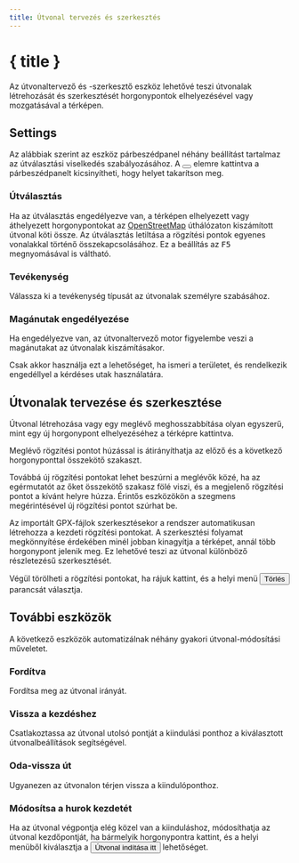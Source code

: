 ```yaml
---
title: Útvonal tervezés és szerkesztés
---
```


<script>
</script>

# <Pencil size="24" class="inline-block" style="margin-bottom: 5px" /> { title }

Az útvonaltervező és -szerkesztő eszköz lehetővé teszi útvonalak létrehozását és szerkesztését horgonypontok elhelyezésével vagy mozgatásával a térképen.

## Settings

Az alábbiak szerint az eszköz párbeszédpanel néhány beállítást tartalmaz az útválasztási viselkedés szabályozásához.
A <button><SquareArrowUpLeft size="16" class="inline-block" style="margin-bottom: 2px" /></button> elemre kattintva a párbeszédpanelt kicsinyítheti, hogy helyet takarítson meg.

<div class="flex flex-row justify-center">
    <Routing minimizable={false} class="text-foreground p-3 border rounded-md shadow-lg" />
</div>

### <Route size="16" class="inline-block" style="margin-bottom: 2px" /> Útválasztás

Ha az útválasztás engedélyezve van, a térképen elhelyezett vagy áthelyezett horgonypontokat az <a href="https://www.openstreetmap.org" target="_blank">OpenStreetMap</a> úthálózaton kiszámított útvonal köti össze.
Az útválasztás letiltása a rögzítési pontok egyenes vonalakkal történő összekapcsolásához.
Ez a beállítás az <kbd>F5</kbd> megnyomásával is váltható.

### <Bike size="16" class="inline-block" style="margin-bottom: 2px" /> Tevékenység

Válassza ki a tevékenység típusát az útvonalak személyre szabásához.

### <TriangleAlert size="16" class="inline-block" style="margin-bottom: 2px" /> Magánutak engedélyezése

Ha engedélyezve van, az útvonaltervező motor figyelembe veszi a magánutakat az útvonalak kiszámításakor.

<DocsNote type="warning">

Csak akkor használja ezt a lehetőséget, ha ismeri a területet, és rendelkezik engedéllyel a kérdéses utak használatára.

</DocsNote>

## Útvonalak tervezése és szerkesztése

Útvonal létrehozása vagy egy meglévő meghosszabbítása olyan egyszerű, mint egy új horgonypont elhelyezéséhez a térképre kattintva.

Meglévő rögzítési pontot húzással is átirányíthatja az előző és a következő horgonyponttal összekötő szakaszt.

Továbbá új rögzítési pontokat lehet beszúrni a meglévők közé, ha az egérmutatót az őket összekötő szakasz fölé viszi, és a megjelenő rögzítési pontot a kívánt helyre húzza.
Érintős eszközökön a szegmens megérintésével új rögzítési pontot szúrhat be.

<DocsNote>

Az importált GPX-fájlok szerkesztésekor a rendszer automatikusan létrehozza a kezdeti rögzítési pontokat.
A szerkesztési folyamat megkönnyítése érdekében minél jobban kinagyítja a térképet, annál több horgonypont jelenik meg.
Ez lehetővé teszi az útvonal különböző részletezésű szerkesztését.

</DocsNote>

Végül törölheti a rögzítési pontokat, ha rájuk kattint, és a helyi menü <button><Trash2 size="16" class="inline-block" style="margin-bottom: 4px" /> Törlés</button> parancsát választja.

<DocsImage src={routingScreenshot} alt="A rögzítési pontok lehetővé teszik az útvonal egyszerű szerkesztését." />

## További eszközök

A következő eszközök automatizálnak néhány gyakori útvonal-módosítási műveletet.

### <ArrowRightLeft size="16" class="inline-block" style="margin-bottom: 2px" /> Fordítva

Fordítsa meg az útvonal irányát.

### <Home size="16" class="inline-block" style="margin-bottom: 2px" /> Vissza a kezdéshez

Csatlakoztassa az útvonal utolsó pontját a kiindulási ponthoz a kiválasztott útvonalbeállítások segítségével.

### <Repeat size="16" class="inline-block" style="margin-bottom: 2px" /> Oda-vissza út

Ugyanezen az útvonalon térjen vissza a kiindulóponthoz.

### <CirclePlay size="16" class="inline-block" style="margin-bottom: 2px" /> Módosítsa a hurok kezdetét

Ha az útvonal végpontja elég közel van a kiinduláshoz, módosíthatja az útvonal kezdőpontját, ha bármelyik horgonypontra kattint, és a helyi menüből kiválasztja a <button><CirclePlay size="16" class="inline-block" style="margin-bottom: 2px" /> Útvonal indítása itt</button> lehetőséget.
